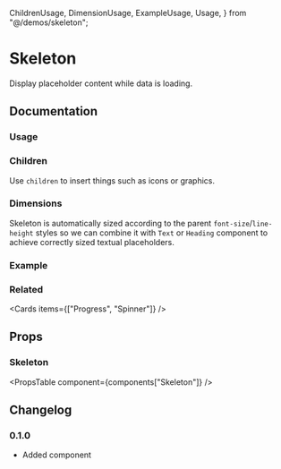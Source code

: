   ChildrenUsage,
  DimensionUsage,
  ExampleUsage,
  Usage,
} from "@/demos/skeleton";

# Skeleton

Display placeholder content while data is loading.

## Documentation

### Usage

<Demo component={Usage} />

### Children

Use `children` to insert things such as icons or graphics.

<Demo component={ChildrenUsage} />

### Dimensions

Skeleton is automatically sized according to the parent `font-size`/`line-height` styles so we can combine it with `Text` or `Heading` component to achieve correctly sized textual placeholders.

<Demo component={DimensionUsage} />

### Example

<Demo component={ExampleUsage} />

### Related

<Cards items={["Progress", "Spinner"]} />

## Props

### Skeleton

<PropsTable component={components["Skeleton"]} />

## Changelog

### 0.1.0

- Added component

